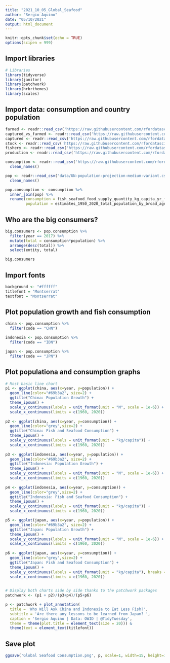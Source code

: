 ```yaml
---
title: "2021_10_05_Global_Seafood"
author: "Sergio Aquino"
date: "05/10/2021"
output: html_document
---
```



```r
knitr::opts_chunk$set(echo = TRUE)
options(scipen = 999)
```


## Import libraries

```r
# Libraries
library(tidyverse)
library(janitor)
library(patchwork) 
library(hrbrthemes)
library(scales)
```


## Import data: consumption and country population

```r
farmed <- readr::read_csv('https://raw.githubusercontent.com/rfordatascience/tidytuesday/master/data/2021/2021-10-12/aquaculture-farmed-fish-production.csv')
captured_vs_farmed <- readr::read_csv('https://raw.githubusercontent.com/rfordatascience/tidytuesday/master/data/2021/2021-10-12/capture-fisheries-vs-aquaculture.csv')
captured <- readr::read_csv('https://raw.githubusercontent.com/rfordatascience/tidytuesday/master/data/2021/2021-10-12/capture-fishery-production.csv')
stock <- readr::read_csv('https://raw.githubusercontent.com/rfordatascience/tidytuesday/master/data/2021/2021-10-12/fish-stocks-within-sustainable-levels.csv')
fishery <- readr::read_csv('https://raw.githubusercontent.com/rfordatascience/tidytuesday/master/data/2021/2021-10-12/global-fishery-catch-by-sector.csv')
production <- readr::read_csv('https://raw.githubusercontent.com/rfordatascience/tidytuesday/master/data/2021/2021-10-12/seafood-and-fish-production-thousand-tonnes.csv')

consumption <- readr::read_csv('https://raw.githubusercontent.com/rfordatascience/tidytuesday/master/data/2021/2021-10-12/fish-and-seafood-consumption-per-capita.csv') %>% 
  clean_names()

pop <- readr::read_csv("data/UN-population-projection-medium-variant.csv") %>% 
  clean_names() 

pop.consumption <- consumption %>% 
  inner_join(pop) %>% 
  rename(consumption = fish_seafood_food_supply_quantity_kg_capita_yr_fao_2020,
         population = estimates_1950_2020_total_population_by_broad_age_group_both_sexes_combined_thousands_total)
```

## Who are the big consumers?

```r
big.consumers <- pop.consumption %>% 
  filter(year == 2017) %>% 
  mutate(total = consumption*population) %>% 
  arrange(desc(total)) %>% 
  select(entity, total)

big.consumers
```

## Import fonts

```r
background <- "#ffffff"
titlefont = "Montserrat"
textfont = "Montserrat"
```

## Plot population growth and fish consumption 

```r
china <- pop.consumption %>% 
  filter(code == "CHN") 

indonesia <- pop.consumption %>% 
  filter(code == "IDN")

japan <- pop.consumption %>% 
  filter(code == "JPN") 
```

## Plot populationa and consumption graphs

```r
# Most basic line chart
p1 <- ggplot(china, aes(x=year, y=population)) +
  geom_line(color="#69b3a2", size=2) +
  ggtitle("China: Population Growth") +
  theme_ipsum() +
  scale_y_continuous(labels = unit_format(unit = "M", scale = 1e-6)) +
  scale_x_continuous(limits = c(1960, 2020))
  
p2 <- ggplot(china, aes(x=year, y=consumption)) +
  geom_line(color="grey",size=2) +
  ggtitle("China: Fish and Seafood Consumption") +
  theme_ipsum() +
  scale_y_continuous(labels = unit_format(unit = "kg/capita")) +
  scale_x_continuous(limits = c(1960, 2020))
  
p3 <- ggplot(indonesia, aes(x=year, y=population)) +
  geom_line(color="#69b3a2", size=2) +
  ggtitle("Indonesia: Population Growth") +
  theme_ipsum() +
  scale_y_continuous(labels = unit_format(unit = "M", scale = 1e-6)) +
  scale_x_continuous(limits = c(1960, 2020))
  
p4 <- ggplot(indonesia, aes(x=year, y=consumption)) +
  geom_line(color="grey",size=2) +
  ggtitle("Indonesia: Fish and Seafood Consumption") +
  theme_ipsum() +
  scale_y_continuous(labels = unit_format(unit = "kg/capita")) +
  scale_x_continuous(limits = c(1960, 2020))

p5 <- ggplot(japan, aes(x=year, y=population)) +
  geom_line(color="#69b3a2", size=2) +
  ggtitle("Japan: Population Growth") +
  theme_ipsum() +
  scale_y_continuous(labels = unit_format(unit = "M", scale = 1e-6)) +
  scale_x_continuous(limits = c(1960, 2020))
  
p6 <- ggplot(japan, aes(x=year, y=consumption)) +
  geom_line(color="grey",size=2) +
  ggtitle("Japan: Fish and Seafood Consumption") +
  theme_ipsum() +
  scale_y_continuous(labels = unit_format(unit = "kg/capita"), breaks = c(40,50,60,70)) +
  scale_x_continuous(limits = c(1960, 2020))
  

# Display both charts side by side thanks to the patchwork packages
patchwork <- (p1 + p2)/(p3+p4)/(p5+p6)

p <- patchwork + plot_annotation(
  title = 'Who Will Ask China and Indonesia to Eat Less Fish?',
  subtitle = 'Are there any lessons to be learned from Japan? ',
  caption = 'Sergio Aquino | Data: OWID | @TidyTuesday', 
  theme = theme(plot.title = element_text(size = 20))) & 
  theme(text = element_text(titlefont))
```

## Save plot
```r
ggsave('Global Seafood Consumption.png', p, scale=1, width=15, height=10,dpi=300)
```



